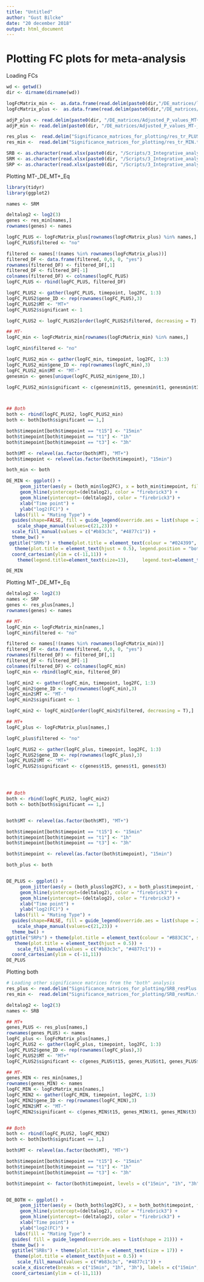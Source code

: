 ```yaml
---
title: "Untitled"
author: "Gust Bilcke"
date: "20 december 2018"
output: html_document
---
```


# Plotting FC plots for meta-analysis

Loading FCs 
```r

wd <- getwd()
dir <- dirname(dirname(wd))

logFcMatrix_min <-  as.data.frame(read.delim(paste0(dir,"/DE_matrices/log2_Fold_Changes_MT-_Moeys.txt"), header = TRUE, sep = "", row.names = 1, stringsAsFactors = FALSE))
logFcMatrix_plus <-  as.data.frame(read.delim(paste0(dir,"/DE_matrices/log2_Fold_Changes_MT+.txt"), header = TRUE, sep = "", row.names = 1, stringsAsFactors = FALSE))[1:3]

adjP_plus <- read.delim(paste0(dir, "/DE_matrices/Adjusted_P_values_MT+.txt"), sep = "", stringsAsFactors = F)
adjP_min <- read.delim(paste0(dir, "/DE_matrices/Adjusted_P_values_MT-_Moeys.txt"), sep = "", stringsAsFactors = F)

res_plus <-  read.delim("Significance_matrices_for_plotting/res_tr_PLUS.txt", sep ="")
res_min <-  read.delim("Significance_matrices_for_plotting/res_tr_MIN.txt", sep = "")

SRB <- as.character(read.xlsx(paste0(dir, "/Scripts/3_Integrative_analysis/SIP responsive genes complete list.xlsx"), sheetIndex = 1)$Gene_ID[1:52])
SRM <- as.character(read.xlsx(paste0(dir, "/Scripts/3_Integrative_analysis/SIP responsive genes complete list.xlsx"), sheetIndex = 2)$Gene_ID[1:70])
SRP <- as.character(read.xlsx(paste0(dir, "/Scripts/3_Integrative_analysis/SIP responsive genes complete list.xlsx"), sheetIndex = 3)$Gene_ID[1:12])

```


Plotting MT-_DE_MT+_Eq
```r
library(tidyr)
library(ggplot2)

names <- SRM

deltalog2 <- log2(3)
genes <- res_min[names,]
rownames(genes) <- names

logFC_PLUS <- logFcMatrix_plus[rownames(logFcMatrix_plus) %in% names,]
logFC_PLUS$filtered <- "no"

filtered <- names[!(names %in% rownames(logFcMatrix_plus))]
filtered_DF <- data.frame(filtered, 0,0, 0, "yes")
rownames(filtered_DF) <- filtered_DF[,1]
filtered_DF <- filtered_DF[-1]
colnames(filtered_DF) <- colnames(logFC_PLUS)
logFC_PLUS <- rbind(logFC_PLUS, filtered_DF)

logFC_PLUS2 <- gather(logFC_PLUS, timepoint, log2FC, 1:3)
logFC_PLUS2$gene_ID <- rep(rownames(logFC_PLUS),3)
logFC_PLUS2$MT <- "MT+"
logFC_PLUS2$significant <- 1

logFC_PLUS2 <- logFC_PLUS2[order(logFC_PLUS2$filtered, decreasing = T),]

## MT-
logFC_min <- logFcMatrix_min[rownames(logFcMatrix_min) %in% names,]

logFC_min$filtered <- "no"

logFC_PLUS2_min <- gather(logFC_min, timepoint, log2FC, 1:3)
logFC_PLUS2_min$gene_ID <- rep(rownames(logFC_min),3)
logFC_PLUS2_min$MT <- "MT-"
genesmin <- genes[unique(logFC_PLUS2_min$gene_ID),]

logFC_PLUS2_min$significant <- c(genesmin$t15, genesmin$t1, genesmin$t3)



## Both
both <- rbind(logFC_PLUS2, logFC_PLUS2_min)
both <- both[both$significant == 1,]

both$timepoint[both$timepoint == "t15"] <- "15min"
both$timepoint[both$timepoint == "t1"] <- "1h"
both$timepoint[both$timepoint == "t3"] <- "3h"

both$MT <- relevel(as.factor(both$MT), "MT+")
both$timepoint <- relevel(as.factor(both$timepoint), "15min")

both_min <- both

DE_MIN <- ggplot() +
     geom_jitter(aes(y = (both_min$log2FC), x = both_min$timepoint, fill = both_min$MT, shape = both_min$filtered),  size = 1.2,  width = 0.2, height = 0, stroke = 0.6) +
     geom_hline(yintercept=(deltalog2), color = "firebrick3") +
     geom_hline(yintercept=-(deltalog2), color = "firebrick3") +
     xlab("Time point") +
     ylab("log2(FC)") +
   labs(fill = "Mating Type") +
  guides(shape=FALSE, fill = guide_legend(override.aes = list(shape = 21, size = 3))) +
    scale_shape_manual(values=c(21,23)) +
  scale_fill_manual(values = c("#b83c3c", "#4877c1")) +
  theme_bw() +
 ggtitle("SRMs") + theme(plot.title = element_text(colour = "#024399", size = 17)) +
   theme(plot.title = element_text(hjust = 0.5), legend.position = "bottom")+
  coord_cartesian(ylim = c(-11,11)) +
    theme(legend.title=element_text(size=13),     legend.text=element_text(size=13), legend.margin=margin(c(0,0,0,0))) 

DE_MIN
```



Plotting MT-_DE_MT+_Eq
```r
deltalog2 <- log2(3)
names <- SRP
genes <- res_plus[names,]
rownames(genes) <- names

## MT-
logFC_min <- logFcMatrix_min[names,]
logFC_min$filtered <- "no"

filtered <- names[!(names %in% rownames(logFcMatrix_min))]
filtered_DF <- data.frame(filtered, 0,0, 0, "yes")
rownames(filtered_DF) <- filtered_DF[,1]
filtered_DF <- filtered_DF[-1]
colnames(filtered_DF) <- colnames(logFC_min)
logFC_min <- rbind(logFC_min, filtered_DF)

logFC_min2 <- gather(logFC_min, timepoint, log2FC, 1:3)
logFC_min2$gene_ID <- rep(rownames(logFC_min),3)
logFC_min2$MT <- "MT-"
logFC_min2$significant <- 1

logFC_min2 <- logFC_min2[order(logFC_min2$filtered, decreasing = T),]

## MT+
logFC_plus <- logFcMatrix_plus[names,]

logFC_plus$filtered <- "no"

logFC_PLUS2 <- gather(logFC_plus, timepoint, log2FC, 1:3)
logFC_PLUS2$gene_ID <- rep(rownames(logFC_plus),3)
logFC_PLUS2$MT <- "MT+"
logFC_PLUS2$significant <- c(genes$t15, genes$t1, genes$t3)




## Both
both <- rbind(logFC_PLUS2, logFC_min2)
both <- both[both$significant == 1,]


both$MT <- relevel(as.factor(both$MT), "MT+")

both$timepoint[both$timepoint == "t15"] <- "15min"
both$timepoint[both$timepoint == "t1"] <- "1h"
both$timepoint[both$timepoint == "t3"] <- "3h"

both$timepoint <- relevel(as.factor(both$timepoint), "15min")

both_plus <- both


DE_PLUS <- ggplot() +
     geom_jitter(aes(y = (both_plus$log2FC), x = both_plus$timepoint, fill = both_plus$MT, shape = both_plus$filtered),  size = 1.2,  width = 0.2, height = 0, stroke = 0.6) +
     geom_hline(yintercept=(deltalog2), color = "firebrick3") +
     geom_hline(yintercept=-(deltalog2), color = "firebrick3") +
     xlab("Time point") +
     ylab("log2(FC)") +
   labs(fill = "Mating Type") +
  guides(shape=FALSE, fill = guide_legend(override.aes = list(shape = 21))) +
    scale_shape_manual(values=c(21,23)) +
  theme_bw() +
ggtitle("SRPs") + theme(plot.title = element_text(colour = "#B83C3C", size = 17)) +
   theme(plot.title = element_text(hjust = 0.5)) +
    scale_fill_manual(values = c("#b83c3c", "#4877c1")) +
  coord_cartesian(ylim = c(-11,11))
DE_PLUS
```
Plotting both

```r

# Loading other significance matrices from the "both" analysis
res_plus <- read.delim("Significance_matrices_for_plotting/SRB_resPlus.txt", sep = "")
res_min <-  read.delim("Significance_matrices_for_plotting/SRB_resMin.txt", sep = "")

deltalog2 <- log2(3)
names <- SRB

## MT+
genes_PLUS <- res_plus[names,]
rownames(genes_PLUS) <- names
logFC_plus <- logFcMatrix_plus[names,]
logFC_PLUS2 <- gather(logFC_plus, timepoint, log2FC, 1:3)
logFC_PLUS2$gene_ID <- rep(rownames(logFC_plus),3)
logFC_PLUS2$MT <- "MT+"
logFC_PLUS2$significant <- c(genes_PLUS$t15, genes_PLUS$t1, genes_PLUS$t3)

## MT-
genes_MIN <- res_min[names,]
rownames(genes_MIN) <- names
logFC_MIN <- logFcMatrix_min[names,]
logFC_MIN2 <- gather(logFC_MIN, timepoint, log2FC, 1:3)
logFC_MIN2$gene_ID <- rep(rownames(logFC_MIN),3)
logFC_MIN2$MT <- "MT-"
logFC_MIN2$significant <- c(genes_MIN$t15, genes_MIN$t1, genes_MIN$t3)


## Both
both <- rbind(logFC_PLUS2, logFC_MIN2)
both <- both[both$significant == 1,]

both$MT <- relevel(as.factor(both$MT), "MT+")

both$timepoint[both$timepoint == "t15"] <- "15min"
both$timepoint[both$timepoint == "t1"] <- "1h"
both$timepoint[both$timepoint == "t3"] <- "3h"

both$timepoint <- factor(both$timepoint, levels = c("15min", "1h", "3h"))


DE_BOTH <- ggplot() +
     geom_jitter(aes(y = (both_both$log2FC), x = both_both$timepoint, fill = both_both$MT),  shape = 21, size = 1.2,  width = 0.2, height = 0, stroke = 0.6) +
     geom_hline(yintercept=(deltalog2), color = "firebrick3") +
     geom_hline(yintercept=-(deltalog2), color = "firebrick3") +
     xlab("Time point") +
     ylab("log2(FC)") +
   labs(fill = "Mating Type") +
  guides( fill = guide_legend(override.aes = list(shape = 21))) +
  theme_bw() +
  ggtitle("SRBs") + theme(plot.title = element_text(size = 17)) +
   theme(plot.title = element_text(hjust = 0.5)) +
    scale_fill_manual(values = c("#b83c3c", "#4877c1")) +
  scale_x_discrete(breaks = c("15min", "1h", "3h"), labels = c("15min", "1h", "3h"), drop = F) +
  coord_cartesian(ylim = c(-11,11))


```


